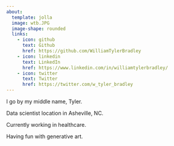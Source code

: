 ```yaml
---
about:
  template: jolla
  image: wtb.JPG
  image-shape: rounded
  links:
    - icon: github
      text: Github
      href: https://github.com/WilliamTylerBradley
    - icon: linkedin
      text: LinkedIn
      href: https://www.linkedin.com/in/williamtylerbradley/
    - icon: twitter
      text: Twitter
      href: https://twitter.com/w_tyler_bradley
---
```


I go by my middle name, Tyler.

Data scientist location in Asheville, NC.

Currently working in healthcare.

Having fun with generative art.

